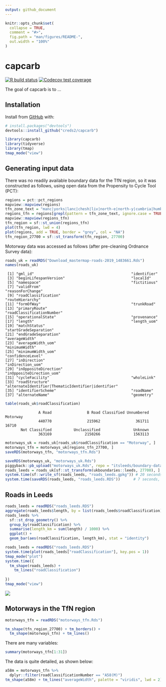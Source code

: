```yaml
---
output: github_document
---
```


<!-- README.md is generated from README.Rmd. Please edit that file -->

```r
knitr::opts_chunk$set(
  collapse = TRUE,
  comment = "#>",
  fig.path = "man/figures/README-",
  out.width = "100%"
)
```

# capcarb

<!-- badges: start -->
[![R build status](https://github.com/creds2/capcarb/workflows/R-CMD-check/badge.svg)](https://github.com/creds2/capcarb/actions)
[![Codecov test coverage](https://codecov.io/gh/creds2/capcarb/branch/master/graph/badge.svg)](https://codecov.io/gh/creds2/capcarb?branch=master)
<!-- badges: end -->

The goal of capcarb is to ...

## Installation

Install from [GitHub](https://github.com/) with:

``` r
# install.packages("devtools")
devtools::install_github("creds2/capcarb")
```

```r
library(capcarb)
library(tidyverse)
library(tmap)
tmap_mode("view")
```

## Generating input data

There was no readily available boundary data for the TfN region, so it was constructed as follows, using open data from the Propensity to Cycle Tool (PCT):

```r
regions = pct::pct_regions
mapview::mapview(regions)
tfn_zone_text = "manc|yorks|lanc|chesh|liv|north-e|north-y|cumbria|humb"
regions_tfn = regions[grepl(pattern = tfn_zone_text, ignore.case = TRUE, x = regions$region_name), ]
mapview::mapview(regions_tfn)
tfn_region = sf::st_union(regions_tfn)
plot(tfn_region, lwd = 4)
plot(regions, add = TRUE, border = "grey", col = "NA")
tfn_region_27700 = sf::st_transform(tfn_region, 27700)
```


Motorway data was accessed as follows (after pre-cleaning Ordnance Survey data):

```r
roads_uk = readRDS("Download_mastermap-roads-2019_1483661.Rds")
names(roads_uk)
```

```
 [1] "gml_id"                                            "identifier"                                       
 [3] "beginLifespanVersion"                              "localId"                                          
 [5] "namespace"                                         "fictitious"                                       
 [7] "validFrom"                                         "reasonForChange"                                  
 [9] "roadClassification"                                "routeHierarchy"                                   
[11] "formOfWay"                                         "trunkRoad"                                        
[13] "primaryRoute"                                      "roadClassificationNumber"                         
[15] "operationalState"                                  "provenance"                                       
[17] "length"                                            "length_uom"                                       
[19] "matchStatus"                                       "startGradeSeparation"                             
[21] "endGradeSeparation"                                "averageWidth"                                     
[23] "averageWidth_uom"                                  "minimumWidth"                                     
[25] "minimumWidth_uom"                                  "confidenceLevel"                                  
[27] "inDirection"                                       "inDirection_uom"                                  
[29] "inOppositeDirection"                               "inOppositeDirection_uom"                          
[31] "cycleFacility"                                     "wholeLink"                                        
[33] "roadStructure"                                     "alternateIdentifier|ThematicIdentifier|identifier"
[35] "identifierScheme"                                  "roadName"                                         
[37] "alternateName"                                     "geometry"   
```

```r
table(roads_uk$roadClassification)
```

```
               A Road                B Road Classified Unnumbered              Motorway 
               440770                215962                361711                 16710 
       Not Classified          Unclassified               Unknown 
               363169               2150266               1563113 
```

```r
motorways_uk = roads_uk[roads_uk$roadClassification == "Motorway", ]
motorways_tfn = motorways_uk[regions_tfn_27700, ]
saveRDS(motorways_tfn, "motorways_tfn.Rds")
```

```r
saveRDS(motorways_uk, "motorways_uk.Rds")
piggyback::pb_upload("motorways_uk.Rds", repo = "itsleeds/boundary-data")
roads_leeds = roads_uk[sf::st_transform(ukboundaries::leeds, 27700), ]
system.time(sf::write_sf(roads_leeds, "roads_leeds.gpkg")) # 20 seconds
system.time(saveRDS(roads_leeds, "roads_leeds.RDS"))      # 7 seconds, 3 times faster
```

## Roads in Leeds

```r
roads_leeds = readRDS("roads_leeds.RDS")
aggregate(roads_leeds$length, by = list(roads_leeds$roadClassification), sum)
roads_leeds %>% 
  sf::st_drop_geometry() %>% 
  group_by(roadClassification) %>% 
  summarise(length_km = sum(length) / 1000) %>% 
  ggplot() +
  geom_bar(aes(roadClassification, length_km), stat = "identity")
```

```r
roads_leeds = readRDS("roads_leeds.RDS")
system.time(plot(roads_leeds["roadClassification"], key.pos = 1))
tmap_mode("plot")
system.time({
  tm_shape(roads_leeds) +
    tm_lines("roadClassification")
  
})
tmap_mode("view")
```

![](https://user-images.githubusercontent.com/1825120/77522859-d498b880-6e7c-11ea-811b-a5b06e280da6.png)




## Motorways in the TfN region

```r
motorways_tfn = readRDS("motorways_tfn.Rds")

tm_shape(tfn_region_27700) + tm_borders() +
  tm_shape(motorways_tfn) + tm_lines()
```

There are many variables:

```r
summary(motorways_tfn[1:31])
```

The data is quite detailed, as shown below:

```r
a58m = motorways_tfn %>% 
  dplyr::filter(roadClassificationNumber == "A58(M)")
tm_shape(a58m) + tm_lines("averageWidth", palette = "viridis", lwd = 2)
```




